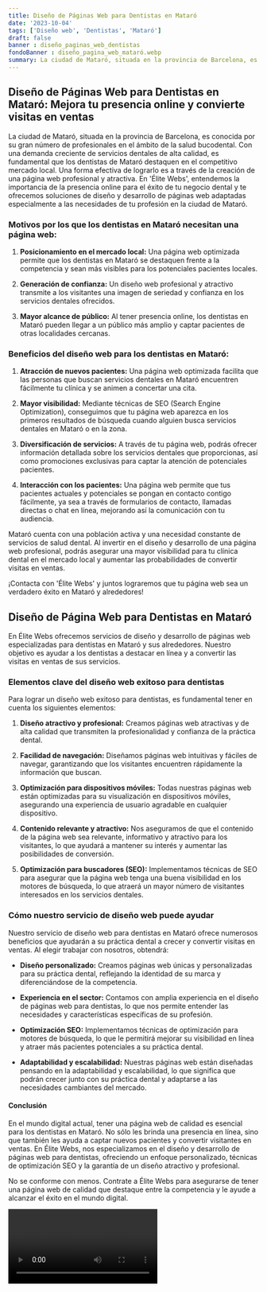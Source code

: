 ```yaml
---
title: Diseño de Páginas Web para Dentistas en Mataró
date: '2023-10-04'
tags: ['Diseño web', 'Dentistas', 'Mataró']
draft: false
banner : diseño_paginas_web_dentistas
fondoBanner : diseño_pagina_web_mataró.webp
summary: La ciudad de Mataró, situada en la provincia de Barcelona, es conocida por su gran número de profesionales en el ámbito de la salud bucodental. Con una demanda creciente de servicios dentales de alta calidad, es fundamental que los dentistas de Mataró destaquen en el competitivo mercado local. Una forma efectiva de lograrlo es a través de la creación de una página web profesional y atractiva. En 'Élite Webs', entendemos la importancia de la presencia online para el éxito de tu negocio dental y te ofrecemos soluciones de diseño y desarrollo de páginas web adaptadas especialmente a las necesidades de tu profesión en la ciudad de Mataró.
---
```


## **Diseño de Páginas Web para Dentistas en Mataró: Mejora tu presencia online y convierte visitas en ventas**

La ciudad de Mataró, situada en la provincia de Barcelona, es conocida por su gran número de profesionales en el ámbito de la salud bucodental. Con una demanda creciente de servicios dentales de alta calidad, es fundamental que los dentistas de Mataró destaquen en el competitivo mercado local. Una forma efectiva de lograrlo es a través de la creación de una página web profesional y atractiva. En 'Élite Webs', entendemos la importancia de la presencia online para el éxito de tu negocio dental y te ofrecemos soluciones de diseño y desarrollo de páginas web adaptadas especialmente a las necesidades de tu profesión en la ciudad de Mataró.

### **Motivos por los que los dentistas en Mataró necesitan una página web:**

1. **Posicionamiento en el mercado local:** Una página web optimizada permite que los dentistas en Mataró se destaquen frente a la competencia y sean más visibles para los potenciales pacientes locales.

2. **Generación de confianza:** Un diseño web profesional y atractivo transmite a los visitantes una imagen de seriedad y confianza en los servicios dentales ofrecidos.

3. **Mayor alcance de público:** Al tener presencia online, los dentistas en Mataró pueden llegar a un público más amplio y captar pacientes de otras localidades cercanas.

### **Beneficios del diseño web para los dentistas en Mataró:**

1. **Atracción de nuevos pacientes:** Una página web optimizada facilita que las personas que buscan servicios dentales en Mataró encuentren fácilmente tu clínica y se animen a concertar una cita.

2. **Mayor visibilidad:** Mediante técnicas de SEO (Search Engine Optimization), conseguimos que tu página web aparezca en los primeros resultados de búsqueda cuando alguien busca servicios dentales en Mataró o en la zona.

3. **Diversificación de servicios:** A través de tu página web, podrás ofrecer información detallada sobre los servicios dentales que proporcionas, así como promociones exclusivas para captar la atención de potenciales pacientes.

4. **Interacción con los pacientes:** Una página web permite que tus pacientes actuales y potenciales se pongan en contacto contigo fácilmente, ya sea a través de formularios de contacto, llamadas directas o chat en línea, mejorando así la comunicación con tu audiencia.

Mataró cuenta con una población activa y una necesidad constante de servicios de salud dental. Al invertir en el diseño y desarrollo de una página web profesional, podrás asegurar una mayor visibilidad para tu clínica dental en el mercado local y aumentar las probabilidades de convertir visitas en ventas.

¡Contacta con 'Élite Webs' y juntos lograremos que tu página web sea un verdadero éxito en Mataró y alrededores!

<GifSeo />

<Cta />

## Diseño de Página Web para Dentistas en Mataró

En Élite Webs ofrecemos servicios de diseño y desarrollo de páginas web especializadas para dentistas en Mataró y sus alrededores. Nuestro objetivo es ayudar a los dentistas a destacar en línea y a convertir las visitas en ventas de sus servicios.

### Elementos clave del diseño web exitoso para dentistas

Para lograr un diseño web exitoso para dentistas, es fundamental tener en cuenta los siguientes elementos:

1. **Diseño atractivo y profesional:** Creamos páginas web atractivas y de alta calidad que transmiten la profesionalidad y confianza de la práctica dental.

2. **Facilidad de navegación:** Diseñamos páginas web intuitivas y fáciles de navegar, garantizando que los visitantes encuentren rápidamente la información que buscan.

3. **Optimización para dispositivos móviles:** Todas nuestras páginas web están optimizadas para su visualización en dispositivos móviles, asegurando una experiencia de usuario agradable en cualquier dispositivo.

4. **Contenido relevante y atractivo:** Nos aseguramos de que el contenido de la página web sea relevante, informativo y atractivo para los visitantes, lo que ayudará a mantener su interés y aumentar las posibilidades de conversión.

5. **Optimización para buscadores (SEO):** Implementamos técnicas de SEO para asegurar que la página web tenga una buena visibilidad en los motores de búsqueda, lo que atraerá un mayor número de visitantes interesados en los servicios dentales.

### Cómo nuestro servicio de diseño web puede ayudar

Nuestro servicio de diseño web para dentistas en Mataró ofrece numerosos beneficios que ayudarán a su práctica dental a crecer y convertir visitas en ventas. Al elegir trabajar con nosotros, obtendrá:

- **Diseño personalizado:** Creamos páginas web únicas y personalizadas para su práctica dental, reflejando la identidad de su marca y diferenciándose de la competencia.

- **Experiencia en el sector:** Contamos con amplia experiencia en el diseño de páginas web para dentistas, lo que nos permite entender las necesidades y características específicas de su profesión.

- **Optimización SEO:** Implementamos técnicas de optimización para motores de búsqueda, lo que le permitirá mejorar su visibilidad en línea y atraer más pacientes potenciales a su práctica dental.

- **Adaptabilidad y escalabilidad:** Nuestras páginas web están diseñadas pensando en la adaptabilidad y escalabilidad, lo que significa que podrán crecer junto con su práctica dental y adaptarse a las necesidades cambiantes del mercado.

#### Conclusión

En el mundo digital actual, tener una página web de calidad es esencial para los dentistas en Mataró. No sólo les brinda una presencia en línea, sino que también les ayuda a captar nuevos pacientes y convertir visitantes en ventas. En Élite Webs, nos especializamos en el diseño y desarrollo de páginas web para dentistas, ofreciendo un enfoque personalizado, técnicas de optimización SEO y la garantía de un diseño atractivo y profesional.

No se conforme con menos. Contrate a Élite Webs para asegurarse de tener una página web de calidad que destaque entre la competencia y le ayude a alcanzar el éxito en el mundo digital.

<Video />

<CtaBot job='Dentistas' city='Mataró'/>

<Gmaps query='Mataró+españa+maps' />